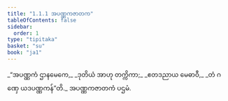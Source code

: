 ```yaml
---
title: "1.1.1 အပဏ္ဏကဇာတက"
tableOfContents: false
sidebar:
  order: 1
type: "tipitaka"
basket: "su"
book: "ja1"
---
```



<DynamicBreadcrumb />

<Division number="1" book="ja1" e="ch" v="22" p="1">

<Paragraph number="2" type="verses" book="ja1">
_“အပဏ္ဏကံ ဌာနမေကေ,_  
_ဒုတိယံ အာဟု တက္ကိကာ;_  
_ဧတဒညာယ မေဓာဝီ,_  
_တံ ဂဏှေ ယဒပဏ္ဏကန်”တိ._  


</Paragraph>
</Division>

<Paragraph number="3" type="center" book="ja1">
အပဏ္ဏကဇာတကံ ပဌမံ.
</Paragraph>